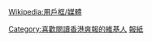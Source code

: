 {{Userbox
  |id=爽報
  |id-c=#1E90FF
  |id-fc=White
  |id-s=11
  |info=這個用戶喜歡閱讀[[香港]]的[[爽報 (香港)|爽報]]。
  |info-c=#d7eef4
  |info-s=9
  |border-c=#FFFFFF
  |border-s=1
}} <includeonly>[[Category:喜歡閱讀香港爽報的維基人]]</includeonly><noinclude>{{Clear}}[[Wikipedia:用戶框/媒體]]
[[Category:媒體用戶框模板|報紙]]
</noinclude>